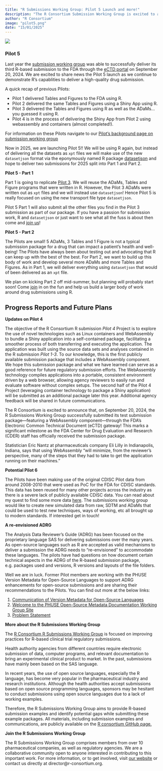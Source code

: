 ```yaml
---
title: "R Submissions Working Group: Pilot 5 Launch and more!"
description: "The R Consortium Submission Working Group is excited to announce a new Pilot 5 that aims to deliver an R-based Submission to the FDA using datasetjson. This post also includes plans for additional launches for 2025/2026, some news on Pilot 4 (containers and webassembly) and a few other goodies! "
author: "R Consortium"
image: "pilot5.png"
date: "15/01/2025"
---
```


![](pilot5.png)

### Pilot 5

Last year the [submission working group](https://rconsortium.github.io/submissions-wg/) was able to successfully deliver its third R-based submission to the FDA through the [eCTD portal](https://www.fda.gov/drugs/electronic-regulatory-submission-and-review/electronic-common-technical-document-ectd) on September 20, 2024. We are excited to share news the Pilot 5 launch as we continue to demonstrate R's capablities to deliver a high-quality drug submission. 

A quick recap of previous Pilots:

  * Pilot 1 delivered Tables and Figures to the FDA using R.
  * Pilot 2 delivered the same Tables and Figures using a Shiny App using R.
  * Pilot 3 delivered the Tables and Figures using R as well as the ADaMs...you guessed it using R.
  * Pilot 4 is in the process of delivering the Shiny App from Pilot 2 using webassembly and containers (almost completed!).
  
For information on these Pilots navigate to our [Pilot's background page on submission working group](https://rconsortium.github.io/submissions-wg/pilot_background.html)
  
Now in 2025, we are launching Pilot 5!! We will be using R again, but instead of delivering all the datasets as `xpt` files we will make use of the new `datasetjson` format via the eponymously named R package  [datasetjson](https://atorus-research.github.io/datasetjson/) and hope to deliver two submissions for 2025 split into Part 1 and Part 2.

**Pilot 5 - Part 1**

Part 1 is going to replicate [Pilot 3](https://github.com/RConsortium/submissions-pilot3-adam). We will reuse the ADaMs, Tables and Figure programs that were written in R. However, the Pilot 3 ADaMs were written out as `xpt` files and we will instead use `datasetjson`! Hence Pilot 5 is really focused on using the new transport file type `datasetjson`.  

Pilot 5 Part 1 will also submit all the other files you find in the Pilot 3 submission as part of our package. If you have a passion for submission work, R and `datasetjson` or just want to see what all the fuss is about then come and [join us](https://join.slack.com/t/rconsortium/shared_invite/zt-2w4t2jd38-Z7BYYse9tIlCZEmqHvHnbA)!

**Pilot 5 - Part 2**

The Pilots are small! 5 ADaMs, 3 Tables and 1 Figure is not a typical submission package for a drug that can impact a patient's health and well-being! The Pilots have always been about testing out and advocating that R can keep up with the best of the best. For Part 2, we want to build up this body of work and develop several more ADaMs and more Tables and Figures.  As in Part 1, we will deliver everything using `datasetjson` that would of been delivered as an `xpt` file.

We plan on kicking Part 2 off mid-summer, but planning will probably start soon!  Come [join](https://join.slack.com/t/rconsortium/shared_invite/zt-2w4t2jd38-Z7BYYse9tIlCZEmqHvHnbA) in on the fun and help us build a larger body of work around drug submissions using R.

## Progress Reports and Future Plans

**Updates on Pilot 4**

The objective of the R Consortium R submission *Pilot 4 *Project is to explore the use of novel technologies such as Linux containers and WebAssembly to bundle a Shiny application into a self-contained package, facilitating a smoother process of  both transferring and executing the application. The application was built using the source data sets and analyses contained in the R submission *Pilot 1-3*. To our knowledge, this is the first publicly available submission package that includes a WebAssembly component. We hope this submission package and what we have learned can serve as a good reference for future regulatory submission efforts. The WebAssembly technology compiles applications into a portable, consistent environment driven by a web browser, allowing agency reviewers to easily run and evaluate software without complex setups. The second half of the Pilot 4 Project (leveraging container technology to package a Shiny application) will be submitted as an additional package later this year. Additional agency feedback will be shared in future communications.

The R Consortium is excited to announce that, on September 20, 2024, the R Submissions Working Group successfully submitted its test submission package—featuring a WebAssembly component—through the FDA’s Electronic Common Technical Document (eCTD) gateway! This marks a significant milestone as the FDA Center for Drug Evaluation and Research (CDER) staff has officially received the submission package. 

Statistician Eric Nantz at pharmaceuticals company Eli Lilly in Indianapolis, Indiana, says that using WebAssembly “will minimize, from the reviewer’s perspective, many of the steps that they had to take to get the application running on their machines.”

**Potential Pilot 6**

The Pilots have been making use of the original CDISC Pilot data from around 2008-2010 that were used as PoC for the FDA for CDISC standards. This data has been reused for many other projects across the industry as there is a severe lack of publicly available CDISC data. You can read about my quest to find some more data [here](https://pharmaverse.github.io/blog/posts/2025-02-17_data__packages/data__packages.html). The submissions working group would like to create new simulated data from raw, SDTM and ADaMs that could be used to test new techniques, ways of working, etc all brought up to modern standards. If interested get in touch!

**A re-envisioned ADRG**

The Analysis Data Reviewer's Guide (ADRG) has been focused on the proprietary language SAS for delivering submissions over the many years. As open-source languages such as R are accepted as valid mechanisms to deliver a submission the ADRG needs to "re-envisioned" to accommodate these languages. The pilots have had questions on how document certain technical aspects in the ADRG of the R-based submission package, e.g. packages used and versions, R versions and layouts of the file folders.  

Well we are in luck.  Former Pilot members are working with the PHUSE Version Metadata for Open-Source Languages 
to support ADRG enhancements for open-source submissions and are sharing their recommendations to the Pilots. You can find out more at the below links:

1. [Communication of Version Metadata for Open-Source Languages](https://advance.hub.phuse.global/wiki/x/UzOZAQ)
2. [Welcome to the PHUSE Open-Source Metadata Documentation Working Group Site](https://phuse-org.github.io/OSDocuMeta/)
3. [Problem Statement](https://phuse-org.github.io/OSDocuMeta/references/problem_statement.html )

**More about the R Submissions Working Group**

The [R Consortium R Submissions Working Group](https://rconsortium.github.io/submissions-wg/) is focused on improving practices for R-based clinical trial regulatory submissions.

Health authority agencies from different countries require electronic submission of data, computer programs, and relevant documentation to bring an experimental clinical product to market. In the past, submissions have mainly been based on the SAS language. 

In recent years, the use of open source languages, especially the R language, has become very popular in the pharmaceutical 
industry and research institutions. Although the health authorities accept submissions based on open source programming 
languages, sponsors may be hesitant to conduct submissions using open source languages due to a lack of working examples.

Therefore, the R Submissions Working Group aims to provide R-based submission examples and identify potential gaps 
while submitting these example packages. All materials, including submission examples and communications, are 
publicly available on the [R consortium GitHub page.](https://github.com/RConsortium)

**Join the R Submissions Working Group**

The R Submissions Working Group comprises members from over 10 pharmaceutical companies, as well as regulatory agencies. 
We are a collaborative community open to anyone interested in contributing to this important work. For more information, 
or to get involved, visit [our website](https://rconsortium.github.io/submissions-wg) or contact us directly at 
director@r-consortium.org.
